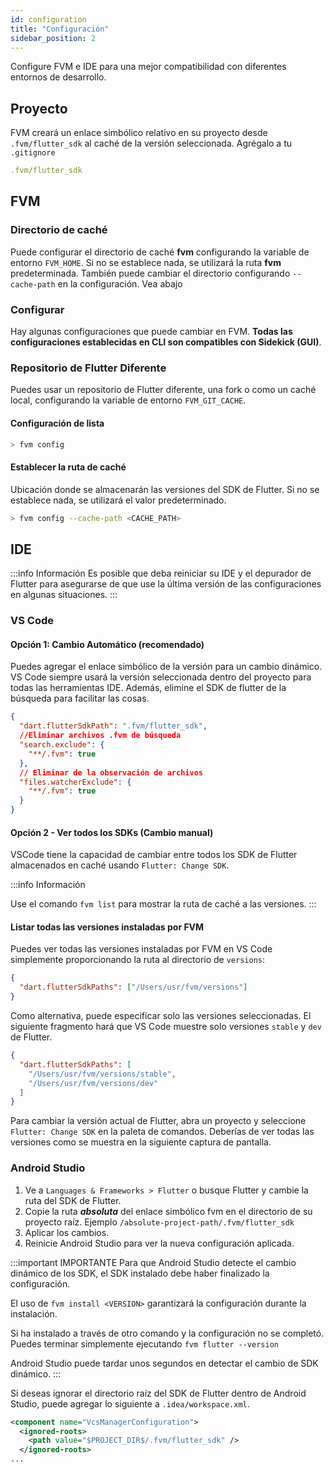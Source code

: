 ```yaml
---
id: configuration
title: "Configuración"
sidebar_position: 2
---
```


Configure FVM e IDE para una mejor compatibilidad con diferentes entornos de desarrollo.

## Proyecto

FVM creará un enlace simbólico relativo en su proyecto desde `.fvm/flutter_sdk` al caché de la versión seleccionada. Agrégalo a tu `.gitignore`

```yaml title=".gitignore"
.fvm/flutter_sdk
```

## FVM

### Directorio de caché

Puede configurar el directorio de caché **fvm** configurando la variable de entorno `FVM_HOME`. Si no se establece nada, se utilizará la ruta **fvm** predeterminada. También puede cambiar el directorio configurando `--cache-path` en la configuración. Vea abajo

### Configurar

Hay algunas configuraciones que puede cambiar en FVM. **Todas las configuraciones establecidas en CLI son compatibles con Sidekick (GUI)**.

### Repositorio de Flutter Diferente

Puedes usar un repositorio de Flutter diferente, una fork o como un caché local, configurando la variable de entorno `FVM_GIT_CACHE`.

#### Configuración de lista

```bash
> fvm config
```

#### Establecer la ruta de caché

Ubicación donde se almacenarán las versiones del SDK de Flutter. Si no se establece nada, se utilizará el valor predeterminado.

```bash
> fvm config --cache-path <CACHE_PATH>
```

## IDE

:::info Información
Es posible que deba reiniciar su IDE y el depurador de Flutter para asegurarse de que use la última versión de las configuraciones en algunas situaciones.
:::

### VS Code

#### Opción 1: Cambio Automático (recomendado)

Puedes agregar el enlace simbólico de la versión para un cambio dinámico. VS Code siempre usará la versión seleccionada dentro del proyecto para todas las herramientas IDE. Además, elimine el SDK de flutter de la búsqueda para facilitar las cosas.

```json title=".vscode/settings.json"
{
  "dart.flutterSdkPath": ".fvm/flutter_sdk",
  //Eliminar archivos .fvm de búsqueda
  "search.exclude": {
    "**/.fvm": true
  },
  // Eliminar de la observación de archivos
  "files.watcherExclude": {
    "**/.fvm": true
  }
}
```

#### Opción 2 - Ver todos los SDKs (Cambio manual)

VSCode tiene la capacidad de cambiar entre todos los SDK de Flutter almacenados en caché usando `Flutter: Change SDK`.

:::info Información

Use el comando `fvm list` para mostrar la ruta de caché a las versiones.
:::

#### Listar todas las versiones instaladas por FVM

Puedes ver todas las versiones instaladas por FVM en VS Code simplemente proporcionando la ruta al directorio de `versions`:

```json
{
  "dart.flutterSdkPaths": ["/Users/usr/fvm/versions"]
}
```

Como alternativa, puede especificar solo las versiones seleccionadas. El siguiente fragmento hará que VS Code muestre solo versiones `stable` y `dev` de Flutter.

```json
{
  "dart.flutterSdkPaths": [
    "/Users/usr/fvm/versions/stable",
    "/Users/usr/fvm/versions/dev"
  ]
}
```

Para cambiar la versión actual de Flutter, abra un proyecto y seleccione `Flutter: Change SDK` en la paleta de comandos. Deberías de ver todas las versiones como se muestra en la siguiente captura de pantalla.

### Android Studio

1. Ve a `Languages & Frameworks > Flutter` o busque Flutter y cambie la ruta del SDK de Flutter.
2. Copie la ruta **_absoluta_** del enlace simbólico fvm en el directorio de su proyecto raíz. Ejemplo `/absolute-project-path/.fvm/flutter_sdk`
3. Aplicar los cambios.
4. Reinicie Android Studio para ver la nueva configuración aplicada.

:::important IMPORTANTE
Para que Android Studio detecte el cambio dinámico de los SDK, el SDK instalado debe haber finalizado la configuración.

El uso de `fvm install <VERSION>` garantizará la configuración durante la instalación.

Si ha instalado a través de otro comando y la configuración no se completó. Puedes terminar simplemente ejecutando `fvm flutter --version`

Android Studio puede tardar unos segundos en detectar el cambio de SDK dinámico.
:::

Si deseas ignorar el directorio raíz del SDK de Flutter dentro de Android Studio, puede agregar lo siguiente a `.idea/workspace.xml`.

```xml
<component name="VcsManagerConfiguration">
  <ignored-roots>
    <path value="$PROJECT_DIR$/.fvm/flutter_sdk" />
  </ignored-roots>
...
```
